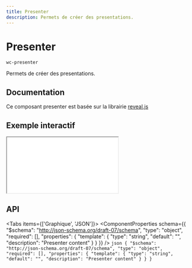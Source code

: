 ```yaml
---
title: Presenter
description: Permets de créer des presentations.
---
```



# Presenter

`wc-presenter`

Permets de créer des presentations.

## Documentation

Ce composant presenter est basée sur la librairie [reveal.js](https://revealjs.com/)

## Exemple interactif

<iframe
  src={useAbsoluteUrl('playground/components/wc-presenter')}
  style={{ width: '100%', height: '700px', border: 'none' }}
></iframe>

## API

<Tabs items={['Graphique', 'JSON']}>
  <Tab>
    <ComponentProperties schema={{
  "$schema": "http://json-schema.org/draft-07/schema",
  "type": "object",
  "required": [],
  "properties": {
    "template": {
      "type": "string",
      "default": "",
      "description": "Presenter content"
    }
  }
}} />
  </Tab>
  <Tab>
    ```json
    {
  "$schema": "http://json-schema.org/draft-07/schema",
  "type": "object",
  "required": [],
  "properties": {
    "template": {
      "type": "string",
      "default": "",
      "description": "Presenter content"
    }
  }
}
    ```
  </Tab>
</Tabs>
